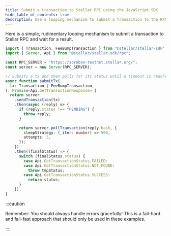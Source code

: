 ```yaml
---
title: Submit a transaction to Stellar RPC using the JavaScript SDK
hide_table_of_contents: true
description: Use a looping mechanism to submit a transaction to the RPC
---
```


Here is a simple, rudimentary looping mechanism to submit a transaction to Stellar RPC and wait for a result.

```typescript
import { Transaction, FeeBumpTransaction } from "@stellar/stellar-sdk";
import { Server, Api } from "@stellar/stellar-sdk/rpc";

const RPC_SERVER = "https://soroban-testnet.stellar.org/";
const server = new Server(RPC_SERVER);

// Submits a tx and then polls for its status until a timeout is reached.
async function submitTx(
  tx: Transaction | FeeBumpTransaction,
): Promise<Api.GetTransactionResponse> {
  return server
    .sendTransaction(tx)
    .then(async (reply) => {
      if (reply.status !== "PENDING") {
        throw reply;
      }

      return server.pollTransaction(reply.hash, {
        sleepStrategy: (_iter: number) => 500,
        attempts: 5,
      });
    })
    .then((finalStatus) => {
      switch (finalStatus.status) {
        case Api.GetTransactionStatus.FAILED:
        case Api.GetTransactionStatus.NOT_FOUND:
          throw tmpStatus;
        case Api.GetTransactionStatus.SUCCESS:
          return status;
      }
    });
}
```

:::caution

Remember: You should always handle errors gracefully! This is a fail-hard and fail-fast approach that should only be used in these examples.

:::
